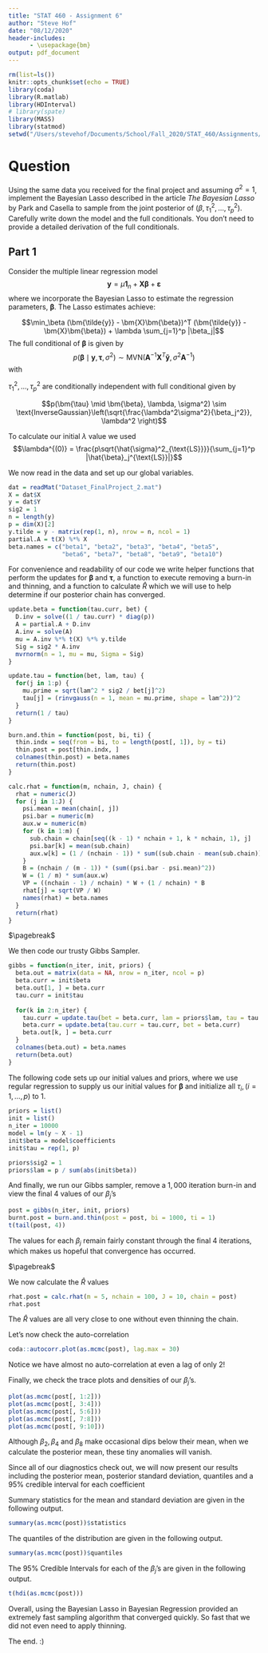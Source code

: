 ```yaml
---
title: "STAT 460 - Assignment 6"
author: "Steve Hof"
date: "08/12/2020"
header-includes:
      - \usepackage{bm}
output: pdf_document
---
```


```r
rm(list=ls())
knitr::opts_chunk$set(echo = TRUE)
library(coda)
library(R.matlab)
library(HDInterval)
# library(spate)
library(MASS)
library(statmod)
setwd("/Users/stevehof/Documents/School/Fall_2020/STAT_460/Assignments/Quality_Work")
```

# Question
Using the same data you received for the final project and assuming $\sigma^2 = 1$, implement the Bayesian Lasso described in the article *The Bayesian Lasso* by Park and Casella to sample from the joint posterior of $(\beta, \tau_1^2, \ldots, \tau_p^2)$. Carefully write down the model and the full conditionals. You don't need to provide a detailed derivation of the full conditionals.

## Part 1

Consider the multiple linear regression model 
$$\bm{y} = \mu\bm{1}_n + \bm{X}\bm{\beta} + \bm{\varepsilon}$$
where we incorporate the Bayesian Lasso to estimate the regression parameters, $\bm{\beta}$. The Lasso estimates achieve:

$$\min_\beta (\bm{\tilde{y}} - \bm{X}\bm{\beta})^T (\bm{\tilde{y}} - \bm{X}\bm{\beta}) + \lambda \sum_{j=1}^p |\beta_j|$$
The full conditional of $\bm{\beta}$ is given by
$$p(\bm{\beta} \mid \bm{y}, \bm{\tau}, \sigma^2) \sim \text{MVN}\left(\bm{A}^{-1}\bm{X}^T\bm{\tilde{y}}, \sigma^2\bm{A}^{-1} \right)$$
with 

\begin{itemize}
\item $\bm{\tilde{y}} = \bm{y} - \bar{y}\bm{1}_n$, 
\item $\bm{A} = \bm{X}^T\bm{X} + \bm{D}_{\tau}^{-1}$, where $\bm{D}_{\tau} = \text{diag}(\tau_1^2, \ldots, \tau_p^2)$
\end{itemize}

$\tau_1^2, \ldots, \tau_p^2$ are conditionally independent with full conditional given by 

$$p(\bm{\tau} \mid \bm{\beta}, \lambda, \sigma^2) \sim \text{InverseGaussian}\left(\sqrt{\frac{\lambda^2\sigma^2}{\beta_j^2}}, \lambda^2 \right)$$

To calculate our initial $\lambda$ value we used
$$\lambda^{(0)} = \frac{p\sqrt{\hat{\sigma}^2_{\text{LS}}}}{\sum_{j=1}^p |\hat{\beta}_j^{\text{LS}}|}$$


We now read in the data and set up our global variables.

```r
dat = readMat("Dataset_FinalProject_2.mat")
X = dat$X
y = dat$Y
sig2 = 1
n = length(y)
p = dim(X)[2]
y.tilde = y - matrix(rep(1, n), nrow = n, ncol = 1)
partial.A = t(X) %*% X
beta.names = c("beta1", "beta2", "beta3", "beta4", "beta5",
               "beta6", "beta7", "beta8", "beta9", "beta10")
```

For convenience and readability of our code we write helper functions that perform the updates for $\bm{\beta}$ and $\bm{\tau}$, a function to execute removing a burn-in and thinning, and a function to calculate $\hat{R}$ which we will use to help determine if our posterior chain has converged.

```r
update.beta = function(tau.curr, bet) {
  D.inv = solve((1 / tau.curr) * diag(p))
  A = partial.A + D.inv
  A.inv = solve(A)
  mu = A.inv %*% t(X) %*% y.tilde
  Sig = sig2 * A.inv
  mvrnorm(n = 1, mu = mu, Sigma = Sig)
}

update.tau = function(bet, lam, tau) {
  for(j in 1:p) {
    mu.prime = sqrt(lam^2 * sig2 / bet[j]^2)
    tau[j] = (rinvgauss(n = 1, mean = mu.prime, shape = lam^2))^2
  }
  return(1 / tau)
}

burn.and.thin = function(post, bi, ti) {
  thin.indx = seq(from = bi, to = length(post[, 1]), by = ti)
  thin.post = post[thin.indx, ]
  colnames(thin.post) = beta.names
  return(thin.post)
}

calc.rhat = function(m, nchain, J, chain) {
  rhat = numeric(J)
  for (j in 1:J) {
    psi.mean = mean(chain[, j])
    psi.bar = numeric(m)
    aux.w = numeric(m)
    for (k in 1:m) {
      sub.chain = chain[seq((k - 1) * nchain + 1, k * nchain, 1), j]
      psi.bar[k] = mean(sub.chain)
      aux.w[k] = (1 / (nchain - 1)) * sum((sub.chain - mean(sub.chain))^2)
    }
    B = (nchain / (m - 1)) * (sum((psi.bar - psi.mean)^2))
    W = (1 / m) * sum(aux.w)
    VP = ((nchain - 1) / nchain) * W + (1 / nchain) * B
    rhat[j] = sqrt(VP / W)
    names(rhat) = beta.names
  }
  return(rhat)
}
```

$\pagebreak$

We then code our trusty Gibbs Sampler.

```r
gibbs = function(n_iter, init, priors) {
  beta.out = matrix(data = NA, nrow = n_iter, ncol = p)
  beta.curr = init$beta
  beta.out[1, ] = beta.curr
  tau.curr = init$tau
  
  for(k in 2:n_iter) {
    tau.curr = update.tau(bet = beta.curr, lam = priors$lam, tau = tau.curr)
    beta.curr = update.beta(tau.curr = tau.curr, bet = beta.curr)
    beta.out[k, ] = beta.curr
  }
  colnames(beta.out) = beta.names
  return(beta.out)
}
```

The following code sets up our initial values and priors, where we use regular regression to supply us our initial values for $\bm{\beta}$ and initialize all $\tau_i, (i=1,\ldots, p)$ to $1$.

```r
priors = list()
init = list()
n_iter = 10000
model = lm(y ~ X - 1)
init$beta = model$coefficients
init$tau = rep(1, p)

priors$sig2 = 1
priors$lam = p / sum(abs(init$beta))
```

And finally, we run our Gibbs sampler, remove a $1,000$ iteration burn-in and view the final $4$ values of our $\beta_j$'s 

```r
post = gibbs(n_iter, init, priors)
burnt.post = burn.and.thin(post = post, bi = 1000, ti = 1)
t(tail(post, 4))
```

The values for each $\beta_j$ remain fairly constant through the final $4$ iterations, which makes us hopeful that convergence has occurred. 

$\pagebreak$

We now calculate the $\hat{R}$ values

```r
rhat.post = calc.rhat(m = 5, nchain = 100, J = 10, chain = post)
rhat.post
```

The $\hat{R}$ values are all very close to one without even  thinning the chain. 

Let's now check the auto-correlation

```r
coda::autocorr.plot(as.mcmc(post), lag.max = 30)
```

Notice we have almost no auto-correlation at even a lag of only $2$! 

Finally, we check the trace plots and densities of our $\beta_j$'s.

```r
plot(as.mcmc(post[, 1:2]))
plot(as.mcmc(post[, 3:4]))
plot(as.mcmc(post[, 5:6]))
plot(as.mcmc(post[, 7:8]))
plot(as.mcmc(post[, 9:10]))
```

Although $\beta_2, \beta_4$ and $\beta_8$ make occasional dips below their mean, when we calculate the posterior mean, these tiny anomalies will vanish.

Since all of our diagnostics check out, we will now present our results including the posterior mean, posterior standard deviation, quantiles and a $95\%$ credible interval for each coefficient

Summary statistics for the mean and standard deviation are given in the following output.
```r
summary(as.mcmc(post))$statistics 
```

The quantiles of the distribution are given in the following output.
```r
summary(as.mcmc(post))$quantiles 
```

The $95\%$ Credible Intervals for each of the $\beta_j$'s are given in the following output.
```r
t(hdi(as.mcmc(post)))
```

Overall, using the Bayesian Lasso in Bayesian Regression provided an extremely fast sampling algorithm that converged quickly. So fast that we did not even need to apply thinning. 


The end. :)



